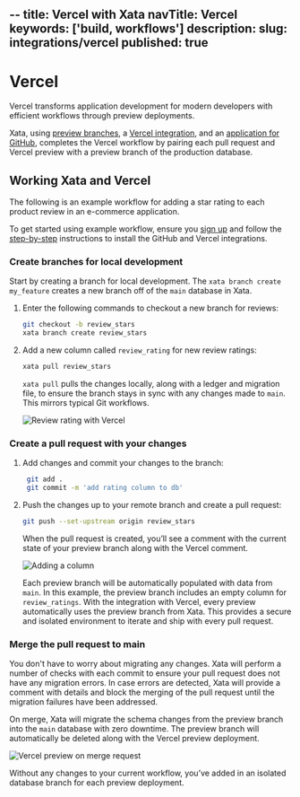 --
title: Vercel with Xata
navTitle: Vercel
keywords: ['build, workflows']
description: 
slug: integrations/vercel
published: true
---

# Vercel

Vercel transforms application development for modern developers with efficient workflows through preview deployments.

Xata, using [preview branches](https://xata.io/docs/getting-started/workflow), a [Vercel integration](https://vercel.com/integrations/xata), and an [application for GitHub](https://github.com/apps/xata-app), completes the Vercel workflow by pairing each pull request and Vercel preview with a preview branch of the production database.

## Working Xata and Vercel

The following is an example workflow for adding a star rating to each product review in an e-commerce application.

To get started using example workflow, ensure you [sign up](https://app.xata.io/signin) and follow the [step-by-step](https://xata.io/docs/getting-started/workflow) instructions to install the GitHub and Vercel integrations.

### Create branches for local development

Start by creating a branch for local development. The `xata branch create my_feature` creates a new branch off of the `main` database in Xata.

1. Enter the following commands to checkout a new branch for reviews:
    ```bash
    git checkout -b review_stars
    xata branch create review_stars
    ```
1. Add a new column called `review_rating` for new review ratings:    
    ```bash
    xata pull review_stars
    ```
   `xata pull` pulls the changes locally, along with a ledger and migration file, to ensure the branch stays in sync with any changes made to `main`. This mirrors typical Git workflows.
   
    ![Review rating with Vercel](/docs/images/docs/review_rating_vercel.png)

### Create a pull request with your changes

1. Add changes and commit your changes to the branch:
   ```bash
    git add .
    git commit -m 'add rating column to db'
   ```
1. Push the changes up to your remote branch and create a pull request:
    ```bash
    git push --set-upstream origin review_stars
    ```
     When the pull request is created, you’ll see a comment with the current state of your preview branch along with the Vercel comment.
     
     ![Adding a column](/docs/images/docs/column_vercel.png)

    Each preview branch will be automatically populated with data from `main`. In this example, the preview branch includes an empty column for `review_ratings`. With the integration with Vercel, every preview automatically uses the preview branch from Xata. This provides a secure and isolated environment to iterate and ship with every pull request.

### Merge the pull request to main

You don't have to worry about migrating any changes. Xata will perform a number of checks with each commit to ensure your pull request does not have any migration errors. In case errors are detected, Xata will provide a comment with details and block the merging of the pull request until the migration failures have been addressed. 

On merge, Xata will migrate the schema changes from the preview branch into the `main` database with zero downtime. The preview branch will automatically be deleted along with the Vercel preview deployment.

![Vercel preview on merge request](/docs/images/docs/vercel-preview-merge.png)

Without any changes to your current workflow, you’ve added in an isolated database branch for each preview deployment.




